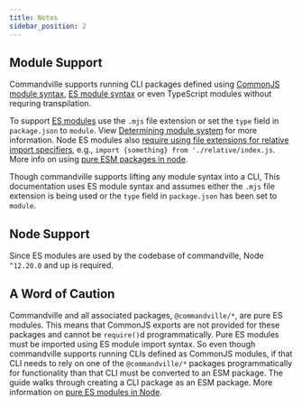 ```yaml
---
title: Notes
sidebar_position: 2
---
```


## Module Support

Commandville supports running CLI packages defined using
[CommonJS module syntax](https://nodejs.org/dist/latest-v14.x/docs/api/modules.html),
[ES module syntax](https://nodejs.org/dist/latest-v14.x/docs/api/esm.html)
or even TypeScript modules without requring transpilation.

To support [ES modules](https://nodejs.org/dist/latest-v14.x/docs/api/esm.html)
use the `.mjs` file extension or set the `type` field in `package.json` to `module`.
View [Determining module system](https://nodejs.org/dist/latest-v14.x/docs/api/packages.html#packages_determining_module_system)
for more information. Node ES modules also
[require using file extensions for relative import specifiers](https://nodejs.org/dist/latest-v14.x/docs/api/esm.html#esm_import_specifiers),
e.g., `import {something} from './relative/index.js`. More info on using
[pure ESM packages in node](https://gist.github.com/sindresorhus/a39789f98801d908bbc7ff3ecc99d99c).

Though commandville supports lifting any module syntax into a CLI, This documentation
uses ES module syntax and assumes either the `.mjs` file extension is being used or
the `type` field in `package.json` has been set to `module`.

## Node Support

Since ES modules are used by the codebase of commandville, Node `^12.20.0` and up is required.

## A Word of Caution

Commandville and all associated packages, `@commandville/*`, are pure ES modules.
This means that CommonJS exports are not provided for these packages and
cannot be `require()`d programmatically. Pure ES modules must be imported
using ES module import syntax. So even though commandville supports running
CLIs defined as CommonJS modules, if that CLI needs to rely on one of the
`@commandville/*` packages programmatically for functionality than that CLI
must be converted to an ESM package. The guide walks through creating a CLI package
as an ESM package. More information on
[pure ES modules in Node](https://gist.github.com/sindresorhus/a39789f98801d908bbc7ff3ecc99d99c).

